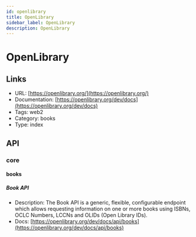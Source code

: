 ```yaml
---
id: openlibrary
title: OpenLibrary
sidebar_label: OpenLibrary
description: OpenLibrary
---
```


# OpenLibrary

## Links

* URL: [https://openlibrary.org/](https://openlibrary.org/)
* Documentation: [https://openlibrary.org/dev/docs](https://openlibrary.org/dev/docs)
* Tags: web2
* Category: books
* Type: index

## API

### core

#### books

##### Book API

* Description: The Book API is a generic, flexible, configurable endpoint which allows requesting information on one or more books using ISBNs, OCLC Numbers, LCCNs and OLIDs (Open Library IDs).
* Docs: [https://openlibrary.org/dev/docs/api/books](https://openlibrary.org/dev/docs/api/books)
